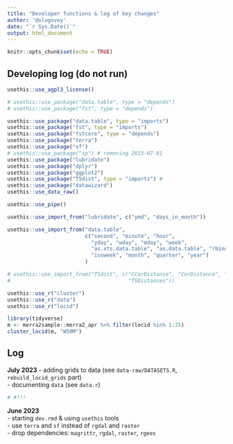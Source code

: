 ```yaml
---
title: "Developer functions & log of key changes"
author: '@olugovoy'
date: "`r Sys.Date()`"
output: html_document
---
```


```r
knitr::opts_chunk$set(echo = TRUE)
```

## Developing log (do not run)
```r
usethis::use_agpl3_license()

# usethis::use_package("data.table", type = "depends")
# usethis::use_package("fst", type = "depends")

usethis::use_package("data.table", type = "imports")
usethis::use_package("fst", type = "imports")
usethis::use_package("fstcore", type = "depends")
usethis::use_package("terra")
usethis::use_package("sf")
# usethis::use_package("sp") # removing 2023-07-01
usethis::use_package("lubridate")
usethis::use_package("dplyr")
usethis::use_package("ggplot2")
usethis::use_package("TSdist", type = "imports") #
usethis::use_package("datawizard")
usethis::use_data_raw()

usethis::use_pipe()

usethis::use_import_from("lubridate", c("ymd", "days_in_month"))

usethis::use_import_from("data.table", 
                         c("second", "minute", "hour", 
                           "yday", "wday", "mday", "week", 
                           "as.xts.data.table", "as.data.table", "rbindlist",
                           "isoweek", "month", "quarter", "year")
                         )

# usethis::use_import_from("TSdist", c("CCorDistance", "CorDistance", "KMedoids",
#                                      "TSDistances"))

usethis::use_r("cluster")
usethis::use_r("data")
usethis::use_r("locid")

```

```r
library(tidyverse)
m <- merra2sample::merra2_apr %>% filter(locid %in% 1:25)
cluster_locid(m, "W50M")

```


## Log
**July 2023**
- adding grids to data (see `data-raw/DATASETS.R`, `rebuild_locid_grids` part)  
- documenting `data` (see `data.r`)
```r
# #!!! 
```

**June 2023**  
- starting `dev.rmd` & using `usethis` tools   
- use `terra` and `sf` instead of `rgdal` and `raster`   
- drop dependencies: `magrittr`, `rgdal`, `raster`, `rgeos`   


